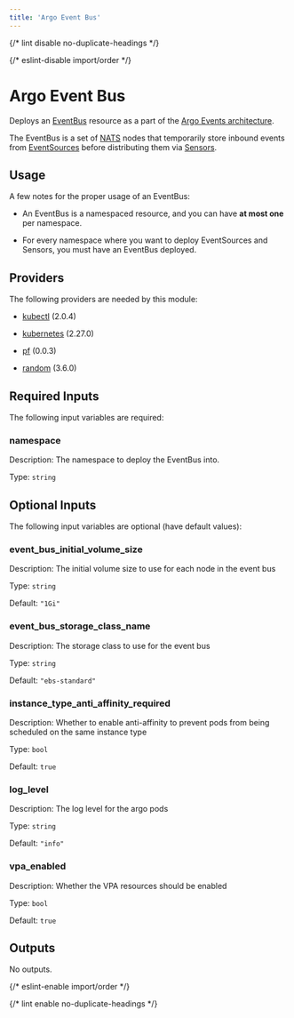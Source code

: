 ```yaml
---
title: 'Argo Event Bus'
---
```



{/* lint disable no-duplicate-headings */}

{/* eslint-disable import/order */}

<ModuleHeader
  name="kube_argo_event_bus"
  sourceHref="https://github.com/Panfactum/stack/tree/__PANFACTUM_VERSION_EDGE__/packages/infrastructure/kube_argo_event_bus"
  status="beta"
  type="submodule"
/>

# Argo Event Bus

Deploys an [EventBus](https://argoproj.github.io/argo-events/concepts/eventbus/) resource as a part of
the [Argo Events architecture](https://argoproj.github.io/argo-events/concepts/architecture/).

The EventBus is a set of [NATS](https://nats.io/) nodes that temporarily store inbound events
from [EventSources](https://argoproj.github.io/argo-events/concepts/event_source/) before
distributing them via [Sensors](https://argoproj.github.io/argo-events/concepts/sensor/).

## Usage

A few notes for the proper usage of an EventBus:

- An EventBus is a namespaced resource, and you can have **at most one** per namespace.

- For every namespace where you want to deploy EventSources and Sensors, you must have
  an EventBus deployed.

## Providers

The following providers are needed by this module:

- [kubectl](https://registry.terraform.io/providers/alekc/kubectl/2.0.4/docs) (2.0.4)

- [kubernetes](https://registry.terraform.io/providers/hashicorp/kubernetes/2.27.0/docs) (2.27.0)

- [pf](https://registry.terraform.io/providers/panfactum/pf/0.0.3/docs) (0.0.3)

- [random](https://registry.terraform.io/providers/hashicorp/random/3.6.0/docs) (3.6.0)

## Required Inputs

The following input variables are required:

### namespace

Description: The namespace to deploy the EventBus into.

Type: `string`

## Optional Inputs

The following input variables are optional (have default values):

### event_bus_initial_volume_size

Description: The initial volume size to use for each node in the event bus

Type: `string`

Default: `"1Gi"`

### event_bus_storage_class_name

Description: The storage class to use for the event bus

Type: `string`

Default: `"ebs-standard"`

### instance_type_anti_affinity_required

Description: Whether to enable anti-affinity to prevent pods from being scheduled on the same instance type

Type: `bool`

Default: `true`

### log_level

Description: The log level for the argo pods

Type: `string`

Default: `"info"`

### vpa_enabled

Description: Whether the VPA resources should be enabled

Type: `bool`

Default: `true`

## Outputs

No outputs.

{/* eslint-enable import/order */}

{/* lint enable no-duplicate-headings */}
